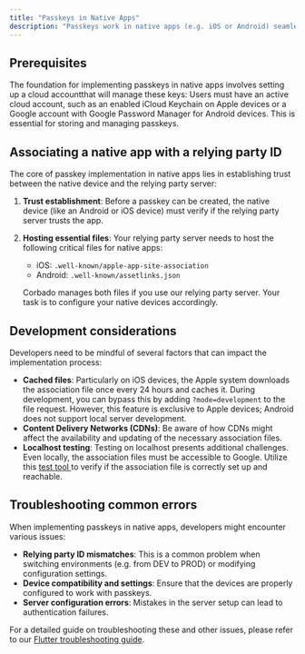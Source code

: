 ```yaml
---
title: "Passkeys in Native Apps"
description: "Passkeys work in native apps (e.g. iOS or Android) seamlessly."
---
```


## Prerequisites

The foundation for implementing passkeys in native apps involves setting up a cloud accountthat will manage these keys: Users must have an active cloud account, such as an enabled iCloud Keychain on Apple devices or a Google account with Google Password Manager for Android devices. This is essential for storing and managing passkeys.

## Associating a native app with a relying party ID

The core of passkey implementation in native apps lies in establishing trust between the native device and the relying party server:

1. **Trust establishment**: Before a passkey can be created, the native device (like an Android or iOS device) must verify if the relying party server trusts the app.
2.  **Hosting essential files**: Your relying party server needs to host the following critical files for native apps:

    * iOS: `.well-known/apple-app-site-association`
    * Android: `.well-known/assetlinks.json`

    Corbado manages both files if you use our relying party server. Your task is to configure your native devices accordingly.

## Development considerations

Developers need to be mindful of several factors that can impact the implementation process:

* **Cached files**: Particularly on iOS devices, the Apple system downloads the association file once every 24 hours and caches it. During development, you can bypass this by adding `?mode=development` to the file request. However, this feature is exclusive to Apple devices; Android does not support local server development.
* **Content Delivery Networks (CDNs)**: Be aware of how CDNs might affect the availability and updating of the necessary association files.
* **Localhost testing**: Testing on localhost presents additional challenges. Even locally, the association files must be accessible to Google. Utilize this [test tool ](https://developers.google.com/digital-asset-links/tools/generator)to verify if the association file is correctly set up and reachable.

## Troubleshooting common errors

When implementing passkeys in native apps, developers might encounter various issues:

* **Relying party ID mismatches**: This is a common problem when switching environments (e.g. from DEV to PROD) or modifying configuration settings.
* **Device compatibility and settings**: Ensure that the devices are properly configured to work with passkeys.
* **Server configuration errors**: Mistakes in the server setup can lead to authentication failures.

For a detailed guide on troubleshooting these and other issues, please refer to our [Flutter troubleshooting guide](https://github.com/corbado/flutter-passkeys/tree/main/packages/passkeys/passkeys#troubleshooting).
